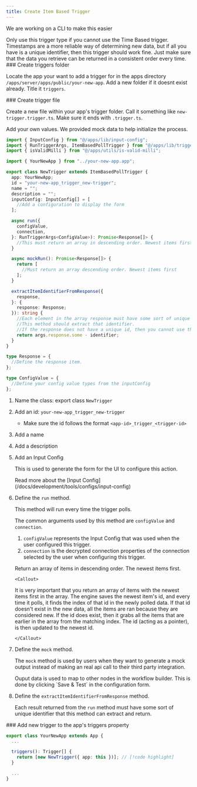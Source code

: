 ```yaml
---
title: Create Item Based Trigger
---
```


<Callout>We are working on a CLI to make this easier</Callout>

<Callout type="warn">
  Only use this trigger type if you cannot use the Time Based trigger.
  Timestamps are a more reliable way of determining new data, but if all you
  have is a unique identifier, then this trigger should work fine. Just make
  sure that the data you retrieve can be returned in a consistent order every
  time.
</Callout>

<Steps>

<Step>
### Create triggers folder

Locate the app your want to add a trigger for in the apps directory `/apps/server/apps/public/your-new-app`. Add a new folder if it doesnt exist already. Title it `triggers`.

<Files>
  <Folder name="apps" defaultOpen>
    <Folder name="ui" />
    <Folder name="server" defaultOpen>
      <Folder name="src" defaultOpen>
        <Folder name="apps" defaultOpen>
          <Folder name="public" defaultOpen>
            <Folder name="your-new-app" defaultOpen>
              <Folder name="triggers" defaultOpen />
              <File name="your-new-app.app.ts" />
            </Folder>
          </Folder>
        </Folder>
      </Folder>
    </Folder>
  </Folder>
</Files>

</Step>

<Step>
### Create trigger file

Create a new file within your app's trigger folder. Call it something like `new-trigger.trigger.ts`. Make sure it ends with `.trigger.ts`.

Add your own values. We provided mock data to help initialize the process.

```ts
import { InputConfig } from "@/apps/lib/input-config";
import { RunTriggerArgs, ItemBasedPollTrigger } from "@/apps/lib/trigger";
import { isValidMilli } from "@/apps/utils/is-valid-milli";

import { YourNewApp } from "../your-new-app.app";

export class NewTrigger extends ItemBasedPollTrigger {
  app: YourNewApp;
  id = "your-new-app_trigger_new-trigger";
  name = "";
  description = "";
  inputConfig: InputConfig[] = [
    //Add a configuration to display the form
  ];

  async run({
    configValue,
    connection,
  }: RunTriggerArgs<ConfigValue>): Promise<Response[]> {
    //This must return an array in descending order. Newest items first.
  }

  async mockRun(): Promise<Response[]> {
    return [
      //Must return an array descending order. Newest items first
    ];
  }

  extractItemIdentifierFromResponse({
    response,
  }: {
    response: Response;
  }): string {
    //Each element in the array response must have some sort of unique identifier.
    //This method should extract that identifier.
    //If the response does not have a unique id, then you cannot use the item based trigger
    return args.response.some - identifier;
  }
}

type Response = {
  //Define the response item.
};

type ConfigValue = {
  //Define your config value types from the inputConfig
};
```

1.  Name the class: export class `NewTrigger`
2.  Add an id: `your-new-app_trigger_new-trigger`

    - Make sure the id follows the format `<app-id>_trigger_<trigger-id>`

3.  Add a name
4.  Add a description

5.  Add an Input Config

    This is used to generate the form for the UI to configure this action.

    <Callout>
      Read more about the [Input
      Config](/docs/development/tools/configs/input-config)
    </Callout>

6.  Define the `run` method.

    This method will run every time the trigger polls.

    The common arguments used by this method are `configValue` and `connection`.

    1. `configValue` represents the Input Config that was used when the user configured this trigger.
    2. `connection` is the decrypted connection properties of the connection selected by the user when configuring this trigger.

    Return an array of items in descending order. The newest items first.

        <Callout>

    It is very important that you return an array of items with the newest
    items first in the array. The engine saves the newest item's id, and every
    time it polls, it finds the index of that id in the newly polled data.
    If that id doesn't exist in the new data, all the items are ran because they are considered new.
    If the id does exist, then it grabs all the items that are earlier in the array from the matching index.
    The id (acting as a pointer), is then updated to the newest id.

        </Callout>

7.  Define the `mock` method.

    The `mock` method is used by users when they want to generate a mock output instead of making an real api call to their third party integration.

    <Callout>
      Ouput data is used to map to other nodes in the workflow builder. This is
      done by clicking `Save & Test` in the configuration form.
    </Callout>

8.  Define the `extractItemIdentifierFromResponse` method.

    Each result returned from the `run` method must have some sort of unique identifier that this method can extract and return.

</Step>

<Step>
### Add new trigger to the app's triggers property

```ts
export class YourNewApp extends App {
  ...

  triggers(): Trigger[] {
    return [new NewTrigger({ app: this })]; // [!code highlight]
  }

  ...
}
```

</Step>

</Steps>
